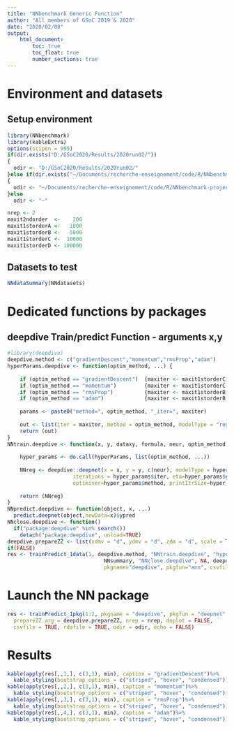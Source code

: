 ```yaml
---
title: "NNbenchmark Generic Function"
author: "All members of GSoC 2019 & 2020"
date: "2020/02/08"
output:
    html_document:
        toc: true
        toc_float: true
        number_sections: true
---
```


# Environment and datasets 

## Setup environment
```r
library(NNbenchmark)
library(kableExtra)
options(scipen = 999)
if(dir.exists("D:/GSoC2020/Results/2020run02/"))
{  
  odir <- "D:/GSoC2020/Results/2020run02/"
}else if(dir.exists("~/Documents/recherche-enseignement/code/R/NNbenchmark-project/NNtempresult/"))
{  
  odir <- "~/Documents/recherche-enseignement/code/R/NNbenchmark-project/NNtempresult/"
}else
  odir <- "~"

nrep <- 2
maxit2ndorder  <-    200
maxit1storderA <-   1000
maxit1storderB <-   5000
maxit1storderC <-  10000
maxit1storderD <- 100000
```

## Datasets to test

```r
NNdataSummary(NNdatasets)
```

# Dedicated functions by packages

## deepdive Train/predict Function - arguments x,y
```r
#library(deepdive)
deepdive.method <- c("gradientDescent","momentum","rmsProp","adam")
hyperParams.deepdive <- function(optim_method, ...) {
    
    if (optim_method == "gradientDescent")  {maxiter <- maxit1storderC; eta = 0.01} 
    if (optim_method == "momentum")         {maxiter <- maxit1storderC; eta = 0.8}
    if (optim_method == "rmsProp")          {maxiter <- maxit1storderB; eta = 0.8}
    if (optim_method == "adam")             {maxiter <- maxit1storderB; eta = 0.8}
    
    params <- paste0("method=", optim_method, "_iter=", maxiter)
  
    out <- list(iter = maxiter, method = optim_method, modelType = "regress", eta = eta, print = 1000, params)
    return (out)
}
NNtrain.deepdive <- function(x, y, dataxy, formula, neur, optim_method, hyperParams, NNfullformula, NNparam,...) {
    
    hyper_params <- do.call(hyperParams, list(optim_method, ...))
    
    NNreg <- deepdive::deepnet(x = x, y = y, c(neur), modelType = hyper_params$modelType,
                     iterations = hyper_params$iter, eta=hyper_params$eta, 
                     optimiser=hyper_params$method, printItrSize=hyper_params$print)
    
    return (NNreg)
}
NNpredict.deepdive <- function(object, x, ...)
  predict.deepnet(object,newData=x)$ypred
NNclose.deepdive <- function()
  if("package:deepdive" %in% search())
    detach("package:deepdive", unload=TRUE)
deepdive.prepareZZ <- list(xdmv = "d", ydmv = "d", zdm = "d", scale = TRUE)
if(FALSE)
res <- trainPredict_1data(1, deepdive.method, "NNtrain.deepdive", "hyperParams.deepdive", "NNpredict.deepdive", 
                               NNsummary, "NNclose.deepdive", NA, deepdive.prepareZZ, nrep=5, echo=TRUE, doplot=FALSE,
                               pkgname="deepdive", pkgfun="ann", csvfile=TRUE, rdafile=TRUE, odir=odir)
```


# Launch the NN package

```r
res <- trainPredict_1pkg(1:2, pkgname = "deepdive", pkgfun = "deepnet", deepdive.method,
  prepareZZ.arg = deepdive.prepareZZ, nrep = nrep, doplot = FALSE,
  csvfile = TRUE, rdafile = TRUE, odir = odir, echo = FALSE)
```

# Results
```r
kable(apply(res[,,1,], c(3,1), min), caption = "gradientDescent")%>%
  kable_styling(bootstrap_options = c("striped", "hover", "condensed"))
kable(apply(res[,,2,], c(3,1), min), caption = "momentum")%>%
  kable_styling(bootstrap_options = c("striped", "hover", "condensed"))
kable(apply(res[,,3,], c(3,1), min), caption = "rmsProp")%>%
  kable_styling(bootstrap_options = c("striped", "hover", "condensed"))
kable(apply(res[,,4,], c(3,1), min), caption = "adam")%>%
  kable_styling(bootstrap_options = c("striped", "hover", "condensed"))
```

